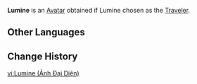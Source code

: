 {{About|the Avatar|the playable character|Traveler}}
{{Avatar Infobox
|title    = Lumine
|id       = 2
|image    = Lumine Avatar.png
|type     = Character
|features = Lumine
|obtain   = Unlocked if Lumine chosen as the [[Traveler]]
}}
'''Lumine''' is an [[Avatar]] obtained if Lumine chosen as the [[Traveler]].

==Other Languages==
{{Other Languages|Traveler;3#0}}

==Change History==
{{Change History|1.0}}

[[vi:Lumine (Ảnh Đại Diện)]]